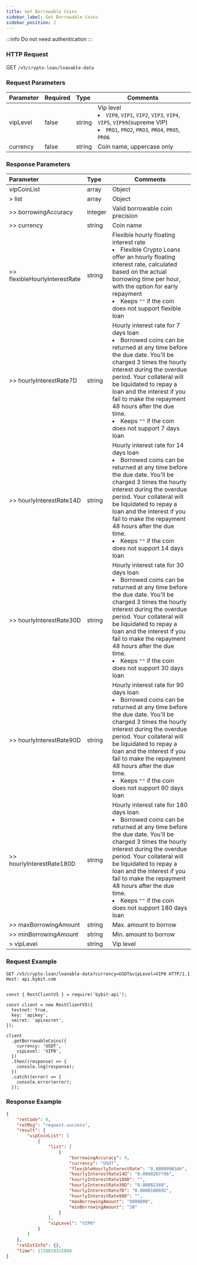 ```yaml
---
title: Get Borrowable Coins
sidebar_label: Get Borrowable Coins
sidebar_position: 2
---
```

:::info
Do not need authentication
:::

### HTTP Request
GET `/v5/crypto-loan/loanable-data`

### Request Parameters
| Parameter | Required | Type | Comments|
|:----- |:-------|:-----|------ |
|vipLevel|false|string|Vip level <li>`VIP0`, `VIP1`, `VIP2`, `VIP3`, `VIP4`, `VIP5`, `VIP99`(supreme VIP)</li><li>`PRO1`, `PRO2`, `PRO3`, `PRO4`, `PRO5`, `PRO6`</li>|
|currency|false|string|Coin name, uppercase only |

### Response Parameters
| Parameter | Type | Comments|
|:----- |:-----|----- |
|vipCoinList|array|Object|
|> list|array |Object |
|>> borrowingAccuracy|integer |Valid borrowable coin precision|
|>> currency|string |Coin name|
|>> flexibleHourlyInterestRate|string |Flexible hourly floating interest rate<li>Flexible Crypto Loans offer an hourly floating interest rate, calculated based on the actual borrowing time per hour, with the option for early repayment</li><li>Keeps `""` if the coin does not support flexible loan</li>|
|>> hourlyInterestRate7D|string |Hourly interest rate for 7 days loan<li>Borrowed coins can be returned at any time before the due date. You'll be charged 3 times the hourly interest during the overdue period. Your collateral will be liquidated to repay a loan and the interest if you fail to make the repayment 48 hours after the due time.</li><li>Keeps `""` if the coin does not support 7 days loan</li>|
|>> hourlyInterestRate14D|string |Hourly interest rate for 14 days loan<li>Borrowed coins can be returned at any time before the due date. You'll be charged 3 times the hourly interest during the overdue period. Your collateral will be liquidated to repay a loan and the interest if you fail to make the repayment 48 hours after the due time.</li><li>Keeps `""` if the coin does not support 14 days loan</li>|
|>> hourlyInterestRate30D|string |Hourly interest rate for 30 days loan<li>Borrowed coins can be returned at any time before the due date. You'll be charged 3 times the hourly interest during the overdue period. Your collateral will be liquidated to repay a loan and the interest if you fail to make the repayment 48 hours after the due time.</li><li>Keeps `""` if the coin does not support 30 days loan</li>|
|>> hourlyInterestRate90D|string |Hourly interest rate for 90 days loan<li>Borrowed coins can be returned at any time before the due date. You'll be charged 3 times the hourly interest during the overdue period. Your collateral will be liquidated to repay a loan and the interest if you fail to make the repayment 48 hours after the due time.</li><li>Keeps `""` if the coin does not support 90 days loan</li>|
|>> hourlyInterestRate180D|string |Hourly interest rate for 180 days loan<li>Borrowed coins can be returned at any time before the due date. You'll be charged 3 times the hourly interest during the overdue period. Your collateral will be liquidated to repay a loan and the interest if you fail to make the repayment 48 hours after the due time.</li><li>Keeps `""` if the coin does not support 180 days loan</li>|
|>> maxBorrowingAmount|string |Max. amount to borrow|
|>> minBorrowingAmount|string |Min. amount to borrow|
|> vipLevel|string |Vip level |

### Request Example

<Tabs groupId="programming-languages">
<TabItem value="http" label="HTTP">

```http
GET /v5/crypto-loan/loanable-data?currency=USDT&vipLevel=VIP0 HTTP/1.1
Host: api.bybit.com
```

</TabItem>
<TabItem value="python" label="Python">

```python

```

</TabItem>

<TabItem value="Node" label="Node.js">

```n4js
const { RestClientV5 } = require('bybit-api');

const client = new RestClientV5({
  testnet: true,
  key: 'apikey',
  secret: 'apisecret',
});

client
  .getBorrowableCoins({
    currency: 'USDT',
    vipLevel: 'VIP0',
  })
  .then((response) => {
    console.log(response);
  })
  .catch((error) => {
    console.error(error);
  });
```

</TabItem>
</Tabs>

### Response Example

```json
{
    "retCode": 0,
    "retMsg": "request.success",
    "result": {
        "vipCoinList": [
            {
                "list": [
                    {
                        "borrowingAccuracy": 4,
                        "currency": "USDT",
                        "flexibleHourlyInterestRate": "0.0000090346",
                        "hourlyInterestRate14D": "0.0000207796",
                        "hourlyInterestRate180D": "",
                        "hourlyInterestRate30D": "0.00002349",
                        "hourlyInterestRate7D": "0.0000180692",
                        "hourlyInterestRate90D": "",
                        "maxBorrowingAmount": "8000000",
                        "minBorrowingAmount": "20"
                    }
                ],
                "vipLevel": "VIP0"
            }
        ]
    },
    "retExtInfo": {},
    "time": 1728619315868
}
```
